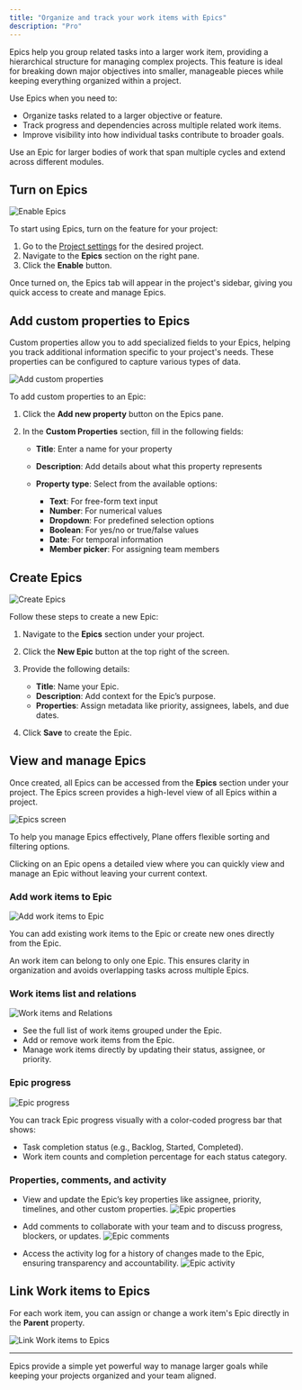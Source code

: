 ```yaml
---
title: "Organize and track your work items with Epics"
description: "Pro"
---
```


Epics help you group related tasks into a larger work item, providing a hierarchical structure for managing complex projects. This feature is ideal for breaking down major objectives into smaller, manageable pieces while keeping everything organized within a project.

Use Epics when you need to:

* Organize tasks related to a larger objective or feature.
* Track progress and dependencies across multiple related work items.
* Improve visibility into how individual tasks contribute to broader goals.

<Check>
  Use an Epic for larger bodies of work that span multiple cycles and extend across different modules.
</Check>

## Turn on Epics[​](#turn-on-epics "Direct link to Turn on Epics")

![Enable Epics](/images/core-concepts/issues/epics/enable-epics.webp)

To start using Epics, turn on the feature for your project:

1. Go to the [Project settings](/core-concepts/projects/overview#project-settings) for the desired project.
2. Navigate to the **Epics** section on the right pane.
3. Click the **Enable** button.

Once turned on, the Epics tab will appear in the project's sidebar, giving you quick access to create and manage Epics.

## Add custom properties to Epics[​](#add-custom-properties-to-epics "Direct link to Add custom properties to Epics")

Custom properties allow you to add specialized fields to your Epics, helping you track additional information specific to your project's needs. These properties can be configured to capture various types of data.

![Add custom properties](/images/core-concepts/issues/epics/add-custom-properties.webp)

To add custom properties to an Epic:

1. Click the **Add new property** button on the Epics pane.

2. In the **Custom Properties** section, fill in the following fields:

   * **Title**: Enter a name for your property

   * **Description**: Add details about what this property represents

   * **Property type**: Select from the available options:

     * **Text**: For free-form text input
     * **Number**: For numerical values
     * **Dropdown**: For predefined selection options
     * **Boolean**: For yes/no or true/false values
     * **Date**: For temporal information
     * **Member picker**: For assigning team members

## Create Epics[​](#create-epics "Direct link to Create Epics")

![Create Epics](/images/core-concepts/issues/epics/create-epics.webp)

Follow these steps to create a new Epic:

1. Navigate to the **Epics** section under your project.

2. Click the **New Epic** button at the top right of the screen.

3. Provide the following details:

   * **Title**: Name your Epic.
   * **Description**: Add context for the Epic’s purpose.
   * **Properties**: Assign metadata like priority, assignees, labels, and due dates.

4. Click **Save** to create the Epic.

## View and manage Epics[​](#view-and-manage-epics "Direct link to View and manage Epics")

Once created, all Epics can be accessed from the **Epics** section under your project. The Epics screen provides a high-level view of all Epics within a project.

![Epics screen](/images/core-concepts/issues/epics/epics-screen.webp)

<Check>
  To help you manage Epics effectively, Plane offers flexible sorting and filtering options.
</Check>

Clicking on an Epic opens a detailed view where you can quickly view and manage an Epic without leaving your current context.

### Add work items to Epic[​](#add-work-items-to-epic "Direct link to Add work items to Epic")

![Add work items to Epic](/images/core-concepts/issues/epics/add-issues.webp)

You can add existing work items to the Epic or create new ones directly from the Epic.

<Warning>
  An work item can belong to only one Epic. This ensures clarity in organization and avoids overlapping tasks across multiple Epics.
</Warning>

### Work items list and relations[​](#work-items-list-and-relations "Direct link to Work items list and relations")

![Work items and Relations](/images/core-concepts/issues/epics/issues-and-relations.webp)

* See the full list of work items grouped under the Epic.
* Add or remove work items from the Epic.
* Manage work items directly by updating their status, assignee, or priority.

### Epic progress[​](#epic-progress "Direct link to Epic progress")

![Epic progress](/images/core-concepts/issues/epics/epic-progress.webp)

You can track Epic progress visually with a color-coded progress bar that shows:

* Task completion status (e.g., Backlog, Started, Completed).
* Work item counts and completion percentage for each status category.

### Properties, comments, and activity[​](#properties-comments-and-activity "Direct link to Properties, comments, and activity")

* View and update the Epic’s key properties like assignee, priority, timelines, and other custom properties. ![Epic properties](/images/core-concepts/issues/epics/epic-properties.webp)

* Add comments to collaborate with your team and to discuss progress, blockers, or updates. ![Epic comments](/images/core-concepts/issues/epics/epic-comments.webp)

* Access the activity log for a history of changes made to the Epic, ensuring transparency and accountability. ![Epic activity](/images/core-concepts/issues/epics/epic-activity.webp)

## Link Work items to Epics[​](#link-work-items-to-epics "Direct link to Link Work items to Epics")

For each work item, you can assign or change a work item's Epic directly in the **Parent** property.

![Link Work items to Epics](/images/core-concepts/issues/epics/link-issue-epic.webp)

***

Epics provide a simple yet powerful way to manage larger goals while keeping your projects organized and your team aligned.
